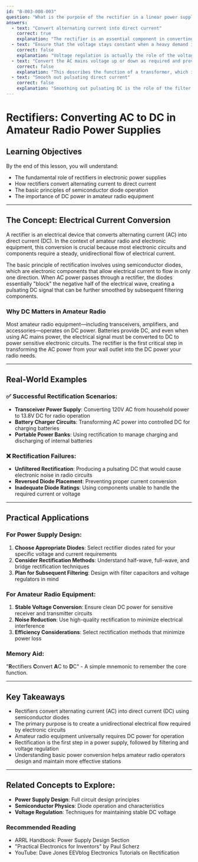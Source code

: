 ```yaml
---
id: "B-003-008-003"
question: "What is the purpose of the rectifier in a linear power supply?"
answers:
  - text: "Convert alternating current into direct current"
    correct: true
    explanation: "The rectifier is an essential component in converting alternating current (AC) from the power grid or transformer into direct current (DC) required by electronic circuits. By using semiconductor diodes, the rectifier allows electrical current to flow in only one direction, transforming the bidirectional AC wave into a unidirectional DC signal that can power electronic devices like amateur radio equipment."
  - text: "Ensure that the voltage stays constant when a heavy demand is placed on the supply"
    correct: false
    explanation: "Voltage regulation is actually the role of the voltage regulator component, not the rectifier. While the rectifier converts AC to DC, the voltage regulator uses techniques like zener diodes or integrated voltage regulation circuits to maintain a stable output voltage under varying load conditions."
  - text: "Convert the AC mains voltage up or down as required and provide isolation"
    correct: false
    explanation: "This describes the function of a transformer, which is a separate component that comes before the rectifier in a linear power supply. The transformer changes voltage levels and provides electrical isolation, while the rectifier performs the distinct task of converting AC to DC."
  - text: "Smooth out pulsating direct current"
    correct: false
    explanation: "Smoothing out pulsating DC is the role of the filter capacitor, which comes after the rectifier in a linear power supply. The rectifier's primary function is to convert AC to DC, creating the initial pulsating DC that the capacitor will then smooth into a more consistent DC voltage."
---
```


# Rectifiers: Converting AC to DC in Amateur Radio Power Supplies

## Learning Objectives
By the end of this lesson, you will understand:
- The fundamental role of rectifiers in electronic power supplies
- How rectifiers convert alternating current to direct current
- The basic principles of semiconductor diode operation
- The importance of DC power in amateur radio equipment

---

## The Concept: Electrical Current Conversion

A rectifier is an electrical device that converts alternating current (AC) into direct current (DC). In the context of amateur radio and electronic equipment, this conversion is crucial because most electronic circuits and components require a steady, unidirectional flow of electrical current.

The basic principle of rectification involves using semiconductor diodes, which are electronic components that allow electrical current to flow in only one direction. When AC power passes through a rectifier, the diodes essentially "block" the negative half of the electrical wave, creating a pulsating DC signal that can be further smoothed by subsequent filtering components.

### Why DC Matters in Amateur Radio

Most amateur radio equipment—including transceivers, amplifiers, and accessories—operates on DC power. Batteries provide DC, and even when using AC mains power, the electrical signal must be converted to DC to power sensitive electronic circuits. The rectifier is the first critical step in transforming the AC power from your wall outlet into the DC power your radio needs.

---

## Real-World Examples

### ✅ Successful Rectification Scenarios:
- **Transceiver Power Supply**: Converting 120V AC from household power to 13.8V DC for radio operation
- **Battery Charger Circuits**: Transforming AC power into controlled DC for charging batteries
- **Portable Power Banks**: Using rectification to manage charging and discharging of internal batteries

### ❌ Rectification Failures:
- **Unfiltered Rectification**: Producing a pulsating DC that would cause electronic noise in radio circuits
- **Reversed Diode Placement**: Preventing proper current conversion
- **Inadequate Diode Ratings**: Using components unable to handle the required current or voltage

---

## Practical Applications

### For Power Supply Design:
1. **Choose Appropriate Diodes**: Select rectifier diodes rated for your specific voltage and current requirements
2. **Consider Rectification Methods**: Understand half-wave, full-wave, and bridge rectification techniques
3. **Plan for Subsequent Filtering**: Design with filter capacitors and voltage regulators in mind

### For Amateur Radio Equipment:
1. **Stable Voltage Conversion**: Ensure clean DC power for sensitive receiver and transmitter circuits
2. **Noise Reduction**: Use high-quality rectification to minimize electrical interference
3. **Efficiency Considerations**: Select rectification methods that minimize power loss

### Memory Aid:
"**R**ectifiers **C**onvert **A**C to **D**C" - A simple mnemonic to remember the core function.

---

## Key Takeaways

- Rectifiers convert alternating current (AC) into direct current (DC) using semiconductor diodes
- The primary purpose is to create a unidirectional electrical flow required by electronic circuits
- Amateur radio equipment universally requires DC power for operation
- Rectification is the first step in a power supply, followed by filtering and voltage regulation
- Understanding basic power conversion helps amateur radio operators design and maintain more effective stations

---

## Related Concepts to Explore:
- **Power Supply Design**: Full circuit design principles
- **Semiconductor Physics**: Diode operation and characteristics
- **Voltage Regulation**: Techniques for maintaining stable DC voltage

### Recommended Reading
- ARRL Handbook: Power Supply Design Section
- "Practical Electronics for Inventors" by Paul Scherz
- YouTube: Dave Jones EEVblog Electronics Tutorials on Rectification
